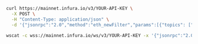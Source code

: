 
<Tabs>

<TabItem value="cURL">

```bash
curl https://mainnet.infura.io/v3/YOUR-API-KEY \
  -X POST \
  -H "Content-Type: application/json" \
  -d '{"jsonrpc":"2.0","method":"eth_newFilter","params":[{"topics": ["0xddf252ad1be2c89b69c2b068fc378daa952ba7f163c4a11628f55a4df523b3ef"]}],"id":1}'
```

  </TabItem>
  <TabItem value="WSS">

```bash
wscat -c wss://mainnet.infura.io/ws/v3/YOUR-API-KEY -x '{"jsonrpc":"2.0","method":"eth_newFilter","params":[{"topics": ["0xddf252ad1be2c89b69c2b068fc378daa952ba7f163c4a11628f55a4df523b3ef"]}],"id":1}'
```

  </TabItem>
  
</Tabs>

